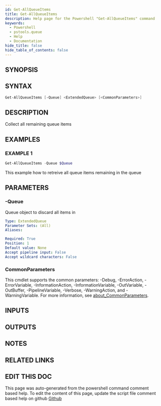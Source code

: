 ```yaml
---
id: Get-AllQueueItems
title: Get-AllQueueItems
description: Help page for the Powershell "Get-AllQueueItems" command
keywords:
  - Powershell
  - pstools.queue
  - Help
  - Documentation
hide_title: false
hide_table_of_contents: false
---
```


## SYNOPSIS

## SYNTAX

```powershell
Get-AllQueueItems [-Queue] <ExtendedQueue> [<CommonParameters>]
```

## DESCRIPTION

Collect all remaining queue items

## EXAMPLES

### EXAMPLE 1

```powershell
Get-AllQueueItems -Queue $Queue
```

This example how to retreive all queue items remaining in the queue

## PARAMETERS

### -Queue

Queue object to discard all items in

```yaml
Type: ExtendedQueue
Parameter Sets: (All)
Aliases:

Required: True
Position: 1
Default value: None
Accept pipeline input: False
Accept wildcard characters: False
```

### CommonParameters

This cmdlet supports the common parameters: -Debug, -ErrorAction, -ErrorVariable, -InformationAction, -InformationVariable, -OutVariable, -OutBuffer, -PipelineVariable, -Verbose, -WarningAction, and -WarningVariable. For more information, see [about_CommonParameters](http://go.microsoft.com/fwlink/?LinkID=113216).

## INPUTS

## OUTPUTS

## NOTES

## RELATED LINKS

## EDIT THIS DOC 

This page was auto-generated from the powershell command comment based help. To edit the content of this page, update the script file comment based help on github [Github](https://github.com/hanpq/utilities)
